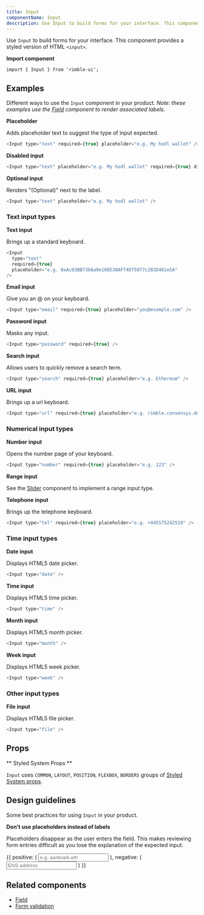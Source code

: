 ```yaml
---
title: Input
componentName: Input
description: Use Input to build forms for your interface. This component provides a styled version of HTML <input>.
---
```


Use `Input` to build forms for your interface. This component provides a styled version of HTML `<input>`.

**Import component**

```lang=jsx
import { Input } from 'rimble-ui';
```

## Examples

Different ways to use the `Input` component in your product. _Note: these examples use the [Field](/components/rimble-ui/Field) component to render associated labels._

**Placeholder**

Adds placeholder text to suggest the type of input expected.

```js is=react-live
<Input type="text" required={true} placeholder="e.g. My hodl wallet" />
```

**Disabled input**

```js is=react-live
<Input type="text" placeholder="e.g. My hodl wallet" required={true} disabled />
```

**Optional input**

Renders "(Optional)" next to the label.

```js is=react-live
<Input type="text" placeholder="e.g. My hodl wallet" />
```

### Text input types

**Text input**

Brings up a standard keyboard.

```js is=react-live
<Input
  type="text"
  required={true}
  placeholder="e.g. 0xAc03BB73b6a9e108530AFf4Df5077c2B3D481e5A"
/>
```

**Email input**

Give you an @ on your keyboard.

```js is=react-live
<Input type="email" required={true} placeholder="you@example.com" />
```

**Password input**

Masks any input.

```js is=react-live
<Input type="password" required={true} />
```

**Search input**

Allows users to quickly remove a search term.

```js is=react-live
<Input type="search" required={true} placeholder="e.g. Ethereum" />
```

**URL input**

Brings up a url keyboard.

```js is=react-live
<Input type="url" required={true} placeholder="e.g. rimble.consensys.design" />
```

### Numerical input types

**Number input**

Opens the number page of your keyboard.

```js is=react-live
<Input type="number" required={true} placeholder="e.g. 123" />
```

**Range input**

See the [Slider](/components/rimble-ui/Slider) component to implement a range input type.

**Telephone input**

Brings up the telephone keyboard.

```js is=react-live
<Input type="tel" required={true} placeholder="e.g. +445575242519" />
```

### Time input types

**Date input**

Displays HTML5 date picker.

```js is=react-live
<Input type="date" />
```

**Time input**

Displays HTML5 time picker.

```js is=react-live
<Input type="time" />
```

**Month input**

Displays HTML5 month picker.

```js is=react-live
<Input type="month" />
```

**Week input**

Displays HTML5 week picker.

```js is=react-live
<Input type="week" />
```

### Other input types

**File input**

Displays HTML5 file picker.

```js is=react-live
<Input type="file" />
```

## Props

<PropsTable propMetaData={props.propMetaData} />

** Styled System Props **

`Input` uses `COMMON`, `LAYOUT`, `POSITION`, `FLEXBOX`, `BORDERS` groups of [Styled System props](/components/rimble-ui/system-props).

## Design guidelines

Some best practices for using `Input` in your product.

**Don't use placeholders instead of labels**

Placeholders disappear as the user enters the field. This makes reviewing form entries difficult as you lose the explanation of the expected input.

<DoDont>
  {{
    positive: (
      <Box>
        <Field label="ENS address">
          <Input
            type="text"
            width="100%"
            required={true}
            placeholder="e.g. aardvark.eth"
          />
        </Field>
      </Box>
    ),
    negative: (
      <Box>
        <Field>
          <Input
            type="text"
            width="100%"
            required={true}
            placeholder="ENS address"
          />
        </Field>
      </Box>
    )
  }}
</DoDont>

## Related components

- [Field](/components/rimble-ui/Field)
- [Form validation](/components/rimble-ui/Form)

